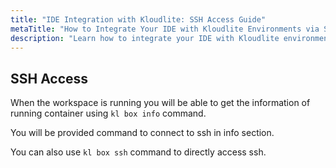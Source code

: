 ```yaml
---
title: "IDE Integration with Kloudlite: SSH Access Guide"
metaTitle: "How to Integrate Your IDE with Kloudlite Environments via SSH Access"
description: "Learn how to integrate your IDE with Kloudlite environments using SSH access. This guide provides step-by-step instructions to connect your local IDE to development containers, ensuring seamless coding, testing, and debugging in your Kloudlite workspace."
---
```



## SSH Access

When the workspace is running you will be able to get the information of running container using `kl box info` command.

You will be provided command to connect to ssh in info section.

You can also use `kl box ssh` command to directly access ssh.



<VideoPlayer src="/docs/ide-integrations/ssh-access.mp4"/>
